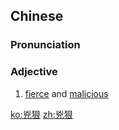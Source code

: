{{also|凶狠}}
==Chinese==
{{zh-forms|s=凶狠}}

===Pronunciation===
{{zh-pron
|m=xiōnghěn
|c=hung1 han2
|mn=qz,xm,zz:hiong-hún
|cat=a
}}

===Adjective===
{{zh-adj}}

# {{lb|zh|Advanced Mandarin}} [[fierce]] and [[malicious]]

[[ko:兇狠]]
[[zh:兇狠]]